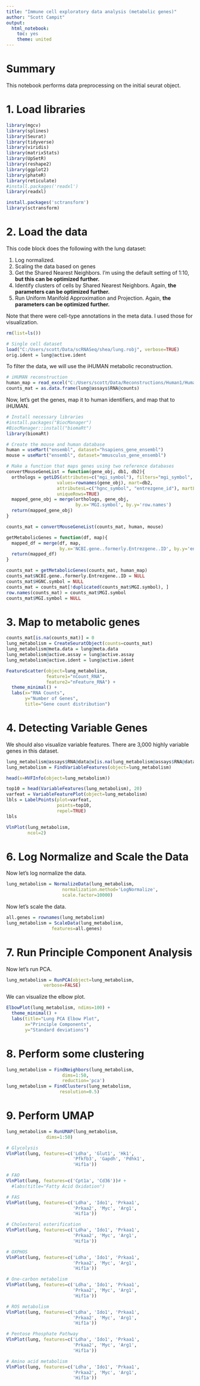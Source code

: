 ```yaml
---
title: "Immune cell exploratory data analysis (metabolic genes)"
author: "Scott Campit"
output: 
  html_notebook:
    toc: yes
    theme: united
---
```


# Summary
This notebook performs data preprocessing on the initial seurat object. 

# 1. Load libraries
```r
library(mgcv)
library(splines)
library(Seurat)
library(tidyverse)
library(viridis)
library(matrixStats)
library(UpSetR)
library(reshape2)
library(ggplot2)
library(phateR)
library(reticulate)
#install.packages('readxl')
library(readxl)

install.packages('sctransform')
library(sctransform)
```

# 2. Load the data
This code block does the following with the lung dataset:

  1. Log normalized.
  2. Scaling the data based on genes
  3. Get the Shared Nearest Neighbors. I'm using the default setting of 1:10, **but this can be optimized further.** 
  4. Identify clusters of cells by Shared Nearest Neighbors. Again, **the parameters can be optimized further.** 
  5. Run Uniform Manifold Approximation and Projection. Again, **the parameters can be optimized further.** 
  
Note that there were cell-type annotations in the meta data. I used those for visualization.
```r
rm(list=ls())

# Single cell dataset
load("C:/Users/scott/Data/scRNASeq/shea/lung.robj", verbose=TRUE)
orig.ident = lung@active.ident
```

To filter the data, we will use the iHUMAN metabolic reconstruction.
```r
# iHUMAN reconstruction
human_map = read_excel("C:/Users/scott/Data/Reconstructions/Human1/Human1_SynGO.xlsx")
counts_mat = as.data.frame(lung@assays$RNA@counts)
```

Now, let's get the genes, map it to human identifiers, and map that to iHUMAN.
```r
# Install necessary libraries
#install.packages("BiocManager")
#BiocManager::install("biomaRt")
library(biomaRt)

# Create the mouse and human database
human = useMart("ensembl", dataset="hsapiens_gene_ensembl")
mouse = useMart("ensembl", dataset="mmusculus_gene_ensembl")

# Make a function that maps genes using two reference databases
convertMouseGeneList = function(gene_obj, db1, db2){
  orthologs = getLDS(attributes=c("mgi_symbol"), filters="mgi_symbol", 
                   values=rownames(gene_obj), mart=db2, 
                   attributesL=c("hgnc_symbol", "entrezgene_id"), martL=db1, 
                   uniqueRows=TRUE)
  mapped_gene_obj = merge(orthologs, gene_obj, 
                          by.x='MGI.symbol', by.y='row.names')
  return(mapped_gene_obj)
}

counts_mat = convertMouseGeneList(counts_mat, human, mouse)

getMetabolicGenes = function(df, map){
  mapped_df = merge(df, map, 
                    by.x='NCBI.gene..formerly.Entrezgene..ID', by.y='entrezgene')
  return(mapped_df)
}

counts_mat = getMetabolicGenes(counts_mat, human_map)
counts_mat$NCBI.gene..formerly.Entrezgene..ID = NULL
counts_mat$HGNC.symbol = NULL
counts_mat = counts_mat[!duplicated(counts_mat$MGI.symbol), ]
row.names(counts_mat) = counts_mat$MGI.symbol
counts_mat$MGI.symbol = NULL
```

# 3. Map to metabolic genes
```r
counts_mat[is.na(counts_mat)] = 0
lung_metabolism = CreateSeuratObject(counts=counts_mat)
lung_metabolism@meta.data = lung@meta.data
lung_metabolism@active.assay = lung@active.assay
lung_metabolism@active.ident = lung@active.ident
```

```r
FeatureScatter(object=lung_metabolism, 
               feature1="nCount_RNA", 
               feature2="nFeature_RNA") + 
  theme_minimal() +
  labs(x="RNA Counts", 
       y="Number of Genes", 
       title="Gene count distribution")
```
# 4. Detecting Variable Genes
We should also visualize variable features. There are 3,000 highly variable genes in this dataset.
```r
lung_metabolism@assays$RNA@data@x[is.na(lung_metabolism@assays$RNA@data@x)] = 0
lung_metabolism = FindVariableFeatures(object=lung_metabolism)

head(x=HVFInfo(object=lung_metabolism))

top10 = head(VariableFeatures(lung_metabolism), 20)
varfeat = VariableFeaturePlot(object=lung_metabolism)
lbls = LabelPoints(plot=varfeat, 
                   points=top10, 
                   repel=TRUE)
lbls
```
```r
VlnPlot(lung_metabolism, 
        ncol=2)
```

# 6. Log Normalize and Scale the Data
Now let's log normalize the data.
```r
lung_metabolism = NormalizeData(lung_metabolism, 
                     normalization.method='LogNormalize', 
                     scale.factor=10000)
```
Now let's scale the data.
```r
all.genes = rownames(lung_metabolism)
lung_metabolism = ScaleData(lung_metabolism, 
                 features=all.genes)
```
# 7. Run Principle Component Analysis

Now let's run PCA.
```r
lung_metabolism = RunPCA(object=lung_metabolism,
              verbose=FALSE)
```

We can visualize the elbow plot.
```r
ElbowPlot(lung_metabolism, ndims=100) +
  theme_minimal() +
  labs(title="Lung PCA Elbow Plot", 
       x="Principle Components", 
       y="Standard deviations")
```

# 8. Perform some clustering
```r
lung_metabolism = FindNeighbors(lung_metabolism, 
                     dims=1:50,
                     reduction='pca')
lung_metabolism = FindClusters(lung_metabolism, 
                    resolution=0.5)
```
# 9. Perform UMAP
```r
lung_metabolism = RunUMAP(lung_metabolism, 
               dims=1:50)
```

```r
# Glycolysis
VlnPlot(lung, features=c('Ldha', 'Glut1', 'Hk1', 
                         'Pfkfb3', 'Gapdh', 'Pdhk1',
                         'Hif1a'))

# FAO
VlnPlot(lung, features=c('Cpt1a', 'Cd36'))# +
  #labs(title="Fatty Acid Oxidation")

# FAS
VlnPlot(lung, features=c('Ldha', 'Ido1', 'Prkaa1', 
                         'Prkaa2', 'Myc', 'Arg1',
                         'Hif1a'))

# Cholesterol esterification
VlnPlot(lung, features=c('Ldha', 'Ido1', 'Prkaa1', 
                         'Prkaa2', 'Myc', 'Arg1',
                         'Hif1a'))

# OXPHOS
VlnPlot(lung, features=c('Ldha', 'Ido1', 'Prkaa1', 
                         'Prkaa2', 'Myc', 'Arg1',
                         'Hif1a'))

# One-carbon metabolism
VlnPlot(lung, features=c('Ldha', 'Ido1', 'Prkaa1', 
                         'Prkaa2', 'Myc', 'Arg1',
                         'Hif1a'))

# ROS metabolism
VlnPlot(lung, features=c('Ldha', 'Ido1', 'Prkaa1', 
                         'Prkaa2', 'Myc', 'Arg1',
                         'Hif1a'))

# Pentose Phosphate Pathway
VlnPlot(lung, features=c('Ldha', 'Ido1', 'Prkaa1', 
                         'Prkaa2', 'Myc', 'Arg1',
                         'Hif1a'))

# Amino acid metabolism
VlnPlot(lung, features=c('Ldha', 'Ido1', 'Prkaa1', 
                         'Prkaa2', 'Myc', 'Arg1',
                         'Hif1a'))
```